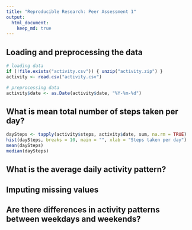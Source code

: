 ```yaml
---
title: "Reproducible Research: Peer Assessment 1"
output: 
  html_document:
    keep_md: true
---
```



## Loading and preprocessing the data

```r
# loading data
if (!file.exists("activity.csv")) { unzip("activity.zip") }
activity <- read.csv("activity.csv")

# preprocessing data
activity$date <- as.Date(activity$date, "%Y-%m-%d")
```

## What is mean total number of steps taken per day?

```r
daySteps <- tapply(activity$steps, activity$date, sum, na.rm = TRUE)
hist(daySteps, breaks = 10, main = "", xlab = "Steps taken per day")
mean(daySteps)
median(daySteps)
```

## What is the average daily activity pattern?



## Imputing missing values



## Are there differences in activity patterns between weekdays and weekends?
